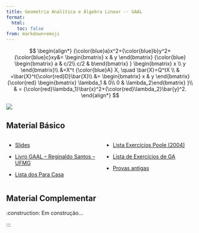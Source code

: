 ```yaml
---
title: Geometria Analítica e Álgebra Linear -- GAAL
format:
  html:
    toc: false
from: markdown+emoji
---
```


<!-- $$ -->
<!-- {\color{blue} \underbrace{\begin{bmatrix} -->
<!--  a_{11}  & a_{12}  & \cdots &  a_{1n}  \\ -->
<!--  a_{21} & a_{22}  & \cdots  & a_{2n} \\ -->
<!--  \vdots & \vdots & \cdots & \vdots \\ -->
<!--  a_{m1} & a_{m2}  & \cdots  & a_{mn}  -->
<!-- \end{bmatrix}}_{A}}\ \ -->
<!-- {\color{red} -->
<!-- \underbrace{\begin{bmatrix} -->
<!-- x_1\\ x_2\\ \vdots \\ x_n -->
<!-- \end{bmatrix}}_{X} -->
<!-- } -->
<!-- = -->
<!-- \underbrace{\begin{bmatrix} -->
<!-- b_1 \\ b_2\\ \vdots \\ b_n -->
<!-- \end{bmatrix}}_{B} -->
<!-- $$ -->


::: {layout-ncol=2}

$$
\begin{align*}
{\color{blue}a}x^2+{\color{blue}b}y^2+{\color{blue}c}xy&= \begin{bmatrix} x & y  \end{bmatrix} {\color{blue} \begin{bmatrix} a & c/2\\ c/2 & b\end{bmatrix} }
\begin{bmatrix} x \\ y \end{bmatrix}\\
&=X^t {\color{blue}A} X, \quad \bar{X}=Q^tX \\
& =\bar{X}^t{\color{red}D}\bar{X}\\
&= \begin{bmatrix} x & y  \end{bmatrix} 
{\color{red} \begin{bmatrix} \lambda_1  & 0\\ 0 & \lambda_2\end{bmatrix} }\\
& = {\color{red}\lambda_1}\bar{x}^2+{\color{red}\lambda_2}\bar{y}^2.
\end{align*}
$$

![](rot-elipse.png)
:::

## Material Básico

:::: {.columns}

::: {.column width="40%"}

- [Slides](https://reginaldodr.github.io/slides/gaal/gaal.pdf)

- [Livro GAAL -- Reginaldo Santos -- UFMG](gaalt0.pdf)

- [Lista dos Para Casa](paracasa.pdf) 
:::

::: {.column width="40%"}

- [Lista Exercícios Poole (2004)](lista-gaal-poole-2004.pdf)

- [Lista de Exercícios de GA](lista-exercicios-GA.pdf)

- [Provas antigas](provas/)
:::

::::






## Material Complementar

:construction: Em construção... 

:::





